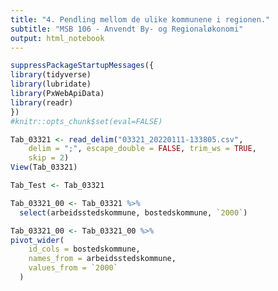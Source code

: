 ```yaml
---
title: "4. Pendling mellom de ulike kommunene i regionen."
subtitle: "MSB 106 - Anvendt By- og Regionaløkonomi"
output: html_notebook
---
```


```r
suppressPackageStartupMessages({
library(tidyverse)
library(lubridate)
library(PxWebApiData)
library(readr)
})
#knitr::opts_chunk$set(eval=FALSE)
```


```r
Tab_03321 <- read_delim("03321_20220111-133805.csv", 
    delim = ";", escape_double = FALSE, trim_ws = TRUE, 
    skip = 2)
View(Tab_03321)
```

```r
Tab_Test <- Tab_03321
```





















```r
Tab_03321_00 <- Tab_03321 %>% 
  select(arbeidsstedskommune, bostedskommune, `2000`)
```


```r
Tab_03321_00 <- Tab_03321_00 %>% 
pivot_wider(
    id_cols = bostedskommune,
    names_from = arbeidsstedskommune,
    values_from = `2000`
  )
```





